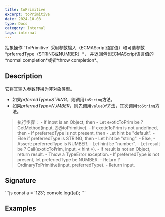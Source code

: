 ```yaml
---
title: toPrimitive
excerpt: toPrimitive
date: 2024-10-08
type: Docs
category: Internal
tags: internal
---
```



<Note>
抽象操作 `ToPrimitive` 采用参数输入（ECMAScript语言值）和可选参数*prferredType（STRING或NUMBER）*，
并返回包含ECMAScript语言值的*normal completion*或者*throw completion*。
</Note>

## Description

它将其输入参数转换为非对象类型。
- 如果*prferredType=STRING*，则调用`toString`方法。
- 如果*prferredType=NUMBER*，则先调用`valueOf`方法，其次调用`toString`方法。

<Blockquote>
  执行步骤：
  - If input is an Object, then
    - Let exoticToPrim be ? GetMethod(input, @@toPrimitive).
    - If exoticToPrim is not undefined, then
      - If preferredType is not present, then
        - Let hint be "default".
      - Else if preferredType is STRING, then
        - Let hint be "string".
      - Else,
        - Assert: preferredType is NUMBER.
        - Let hint be "number".
      - Let result be ? Call(exoticToPrim, input, « hint »).
      - If result is not an Object, return result.
      - Throw a TypeError exception.
    - If preferredType is not present, let preferredType be NUMBER.
    - Return ? OrdinaryToPrimitive(input, preferredType).
  - Return input.
</Blockquote>


## Signature

<Sandpack>
  ```js
  const a = '123';
  console.log((a));
  ```
</Sandpack>

## Examples